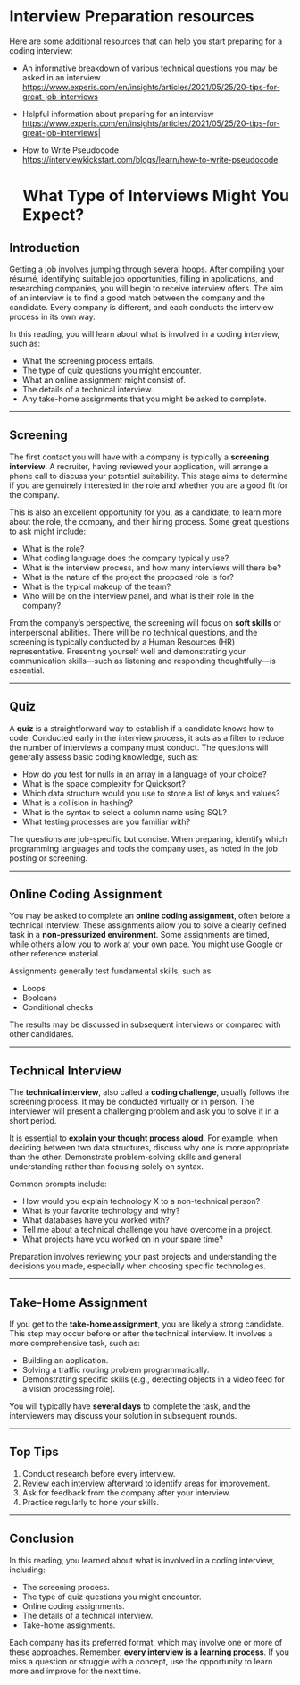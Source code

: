 # Interview Preparation resources

Here are some additional resources that can help you start preparing for a coding interview:

- An informative breakdown of various
  technical questions you may be asked in an interview
  https://www.experis.com/en/insights/articles/2021/05/25/20-tips-for-great-job-interviews

- Helpful information about
  preparing for an interview
  https://www.experis.com/en/insights/articles/2021/05/25/20-tips-for-great-job-interviews|

- How to Write Pseudocode https://interviewkickstart.com/blogs/learn/how-to-write-pseudocode

  # What Type of Interviews Might You Expect?

## Introduction

Getting a job involves jumping through several hoops. After compiling your résumé, identifying suitable job opportunities, filling in applications, and researching companies, you will begin to receive interview offers. The aim of an interview is to find a good match between the company and the candidate. Every company is different, and each conducts the interview process in its own way.

In this reading, you will learn about what is involved in a coding interview, such as:

- What the screening process entails.
- The type of quiz questions you might encounter.
- What an online assignment might consist of.
- The details of a technical interview.
- Any take-home assignments that you might be asked to complete.

---

## Screening

The first contact you will have with a company is typically a **screening interview**. A recruiter, having reviewed your application, will arrange a phone call to discuss your potential suitability. This stage aims to determine if you are genuinely interested in the role and whether you are a good fit for the company.

This is also an excellent opportunity for you, as a candidate, to learn more about the role, the company, and their hiring process. Some great questions to ask might include:

- What is the role?
- What coding language does the company typically use?
- What is the interview process, and how many interviews will there be?
- What is the nature of the project the proposed role is for?
- What is the typical makeup of the team?
- Who will be on the interview panel, and what is their role in the company?

From the company’s perspective, the screening will focus on **soft skills** or interpersonal abilities. There will be no technical questions, and the screening is typically conducted by a Human Resources (HR) representative. Presenting yourself well and demonstrating your communication skills—such as listening and responding thoughtfully—is essential.

---

## Quiz

A **quiz** is a straightforward way to establish if a candidate knows how to code. Conducted early in the interview process, it acts as a filter to reduce the number of interviews a company must conduct. The questions will generally assess basic coding knowledge, such as:

- How do you test for nulls in an array in a language of your choice?
- What is the space complexity for Quicksort?
- Which data structure would you use to store a list of keys and values?
- What is a collision in hashing?
- What is the syntax to select a column name using SQL?
- What testing processes are you familiar with?

The questions are job-specific but concise. When preparing, identify which programming languages and tools the company uses, as noted in the job posting or screening.

---

## Online Coding Assignment

You may be asked to complete an **online coding assignment**, often before a technical interview. These assignments allow you to solve a clearly defined task in a **non-pressurized environment**. Some assignments are timed, while others allow you to work at your own pace. You might use Google or other reference material.

Assignments generally test fundamental skills, such as:

- Loops
- Booleans
- Conditional checks

The results may be discussed in subsequent interviews or compared with other candidates.

---

## Technical Interview

The **technical interview**, also called a **coding challenge**, usually follows the screening process. It may be conducted virtually or in person. The interviewer will present a challenging problem and ask you to solve it in a short period.

It is essential to **explain your thought process aloud**. For example, when deciding between two data structures, discuss why one is more appropriate than the other. Demonstrate problem-solving skills and general understanding rather than focusing solely on syntax.

Common prompts include:

- How would you explain technology X to a non-technical person?
- What is your favorite technology and why?
- What databases have you worked with?
- Tell me about a technical challenge you have overcome in a project.
- What projects have you worked on in your spare time?

Preparation involves reviewing your past projects and understanding the decisions you made, especially when choosing specific technologies.

---

## Take-Home Assignment

If you get to the **take-home assignment**, you are likely a strong candidate. This step may occur before or after the technical interview. It involves a more comprehensive task, such as:

- Building an application.
- Solving a traffic routing problem programmatically.
- Demonstrating specific skills (e.g., detecting objects in a video feed for a vision processing role).

You will typically have **several days** to complete the task, and the interviewers may discuss your solution in subsequent rounds.

---

## Top Tips

1. Conduct research before every interview.
2. Review each interview afterward to identify areas for improvement.
3. Ask for feedback from the company after your interview.
4. Practice regularly to hone your skills.

---

## Conclusion

In this reading, you learned about what is involved in a coding interview, including:

- The screening process.
- The type of quiz questions you might encounter.
- Online coding assignments.
- The details of a technical interview.
- Take-home assignments.

Each company has its preferred format, which may involve one or more of these approaches. Remember, **every interview is a learning process**. If you miss a question or struggle with a concept, use the opportunity to learn more and improve for the next time.
